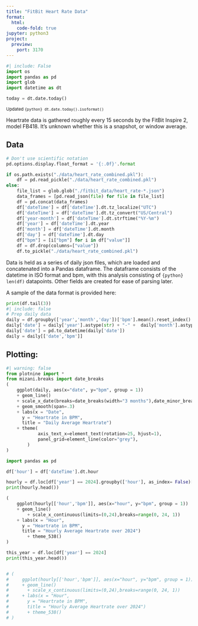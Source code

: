 ```yaml
---
title: "FitBit Heart Rate Data"
format:
  html:
    code-fold: true
jupyter: python3
project:
  preview:
    port: 3170
---
```


```python
#| include: False
import os
import pandas as pd
import glob
import datetime as dt

today =	dt.date.today()

```
<sub> Updated `{python} dt.date.today().isoformat()` </sub>

Heartrate data is gathered roughly every 15 seconds by the FitBit Inspire 2, model FB418. 
It's unknown whether this is a snapshot, or window average.





## Data


```python

# Don't use scientific notation
pd.options.display.float_format = '{:.0f}'.format

if os.path.exists("./data/heart_rate_combined.pkl"):
    df = pd.read_pickle("./data/heart_rate_combined.pkl")
else:
    file_list = glob.glob("./fitbit_data/heart_rate-*.json")
    data_frames = [pd.read_json(file) for file in file_list]
    df = pd.concat(data_frames)
    df['dateTime'] = df['dateTime'].dt.tz_localize("UTC")
    df['dateTime'] = df['dateTime'].dt.tz_convert("US/Central")
    df['year-month'] = df['dateTime'].dt.strftime("%Y-%m")
    df['year'] = df['dateTime'].dt.year
    df['month'] = df['dateTime'].dt.month
    df['day'] = df['dateTime'].dt.day
    df["bpm"] = [i["bpm"] for i in df["value"]]
    df = df.drop(columns=["value"])
    df.to_pickle("./data/heart_rate_combined.pkl")


```

Data is held as a series of daily json files, which are loaded and concatenated into a Pandas dataframe.
The dataframe consists of the datetime in ISO format and bpm, with this analysis consisting of `{python} len(df)` datapoints.
Other fields are created for ease of parsing later.

A sample of the data format is provided here:




```python

print(df.tail(3))
#| include: false
# Prep daily data
daily = df.groupby(['year','month','day'])['bpm'].mean().reset_index()
daily['date'] = daily['year'].astype(str) + "-" +  daily['month'].astype(str) +  "-" + daily['day'].astype(str)
daily['date'] = pd.to_datetime(daily['date'])
daily = daily[['date','bpm']]

```

<!-- Possible dates to mark:   -->
<!-- 2022-12-02 - 2022-12-11 - Spain Vacation   -->
<!-- 2024-05-05 - 2024-05-13 - Italy Vacation   -->
<!-- 2024-06-01 - Ongoing - Move into new apart``ment   -->
<!-- 2024-12-07 - 2024-12-14 - Canada Vacation   -->

## Plotting:

```python
#| warning: false
from plotnine import *
from mizani.breaks import date_breaks
(
    ggplot(daily, aes(x="date", y="bpm", group = 1))
    + geom_line()
    + scale_x_date(breaks=date_breaks(width="3 months"),date_minor_breaks="3 months")
    + geom_smooth(span=.3)
    + labs(x = "Date", 
      y = "Heartrate in BPM", 
      title = "Daily Average Heartrate")
    + theme(
			axis_text_x=element_text(rotation=25, hjust=1),
			panel_grid=element_line(color="grey"),
		)
)
```

```python
import pandas as pd

df['hour'] = df['dateTime'].dt.hour

hourly = df.loc[df['year'] == 2024].groupby(['hour'], as_index= False)['bpm'].mean()
print(hourly.head())

(
    ggplot(hourly[['hour','bpm']], aes(x="hour", y="bpm", group = 1))
    + geom_line()
		+ scale_x_continuous(limits=(0,24),breaks=range(0, 24, 1))
    + labs(x = "Hour", 
      y = "Heartrate in BPM", 
      title = "Hourly Average Heartrate over 2024")
		+ theme_538()
)


```

```python
this_year = df.loc[df['year'] == 2024]
print(this_year.head())


# (
#     ggplot(hourly[['hour','bpm']], aes(x="hour", y="bpm", group = 1))
#     + geom_line()
# 		+ scale_x_continuous(limits=(0,24),breaks=range(0, 24, 1))
#     + labs(x = "Hour", 
#       y = "Heartrate in BPM", 
#       title = "Hourly Average Heartrate over 2024")
# 		+ theme_538()
# )


```





